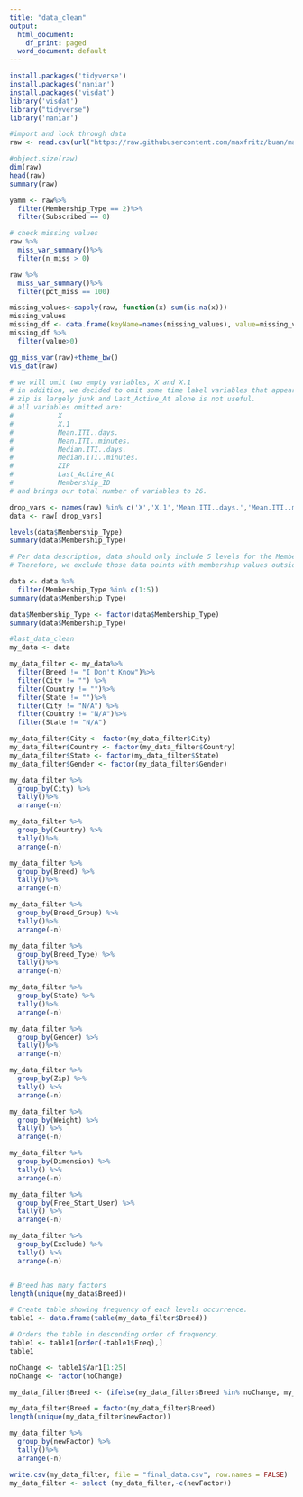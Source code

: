 ```yaml
---
title: "data_clean"
output:
  html_document:
    df_print: paged
  word_document: default
---
```


```r
install.packages('tidyverse')
install.packages('naniar') 
install.packages('visdat')
library('visdat')
library("tidyverse")
library('naniar')
```
```r
#import and look through data
raw <- read.csv(url("https://raw.githubusercontent.com/maxfritz/buan/master/dog_id_max_ranks-Table%201.csv"), header=TRUE, sep=",")
```
```r
#object.size(raw)
dim(raw)
head(raw) 
summary(raw)

yamm <- raw%>%
  filter(Membership_Type == 2)%>%
  filter(Subscribed == 0)
```

```r
# check missing values
raw %>%
  miss_var_summary()%>%
  filter(n_miss > 0)

raw %>%
  miss_var_summary()%>%
  filter(pct_miss == 100)
```
```r
missing_values<-sapply(raw, function(x) sum(is.na(x)))
missing_values
missing_df <- data.frame(keyName=names(missing_values), value=missing_values, row.names=NULL)
missing_df %>%
  filter(value>0)
```
```r
gg_miss_var(raw)+theme_bw()
vis_dat(raw)
```
```r
# we will omit two empty variables, X and X.1
# in addition, we decided to omit some time label variables that appear to be solely administrative in purpose.
# zip is largely junk and Last_Active_At alone is not useful.
# all variables omitted are:
#           X
#           X.1
#           Mean.ITI..days.
#           Mean.ITI..minutes.
#           Median.ITI..days.
#           Median.ITI..minutes.
#           ZIP
#           Last_Active_At
#           Membership_ID
# and brings our total number of variables to 26.

drop_vars <- names(raw) %in% c('X','X.1','Mean.ITI..days.','Mean.ITI..minutes.','Median.ITI..days.','Median.ITI..minutes.', 'Zip','Last_Active_At','Membership_ID') 
data <- raw[!drop_vars]
```

```r
levels(data$Membership_Type)
summary(data$Membership_Type)

# Per data description, data should only include 5 levels for the Membership factor variable.
# Therefore, we exclude those data points with membership values outside of these stated levels (1:5).

data <- data %>%
  filter(Membership_Type %in% c(1:5))
summary(data$Membership_Type)

data$Membership_Type <- factor(data$Membership_Type)
summary(data$Membership_Type)

#last_data_clean
my_data <- data

my_data_filter <- my_data%>%
  filter(Breed != "I Don't Know")%>%
  filter(City != "") %>%
  filter(Country != "")%>%
  filter(State != "")%>%
  filter(City != "N/A") %>%
  filter(Country != "N/A")%>%
  filter(State != "N/A")

my_data_filter$City <- factor(my_data_filter$City)
my_data_filter$Country <- factor(my_data_filter$Country)
my_data_filter$State <- factor(my_data_filter$State)
my_data_filter$Gender <- factor(my_data_filter$Gender)

my_data_filter %>%
  group_by(City) %>%
  tally()%>%
  arrange(-n)

my_data_filter %>%
  group_by(Country) %>%
  tally()%>%
  arrange(-n)

my_data_filter %>%
  group_by(Breed) %>%
  tally()%>%
  arrange(-n)

my_data_filter %>%
  group_by(Breed_Group) %>%
  tally()%>%
  arrange(-n)

my_data_filter %>%
  group_by(Breed_Type) %>%
  tally()%>%
  arrange(-n)

my_data_filter %>%
  group_by(State) %>%
  tally()%>%
  arrange(-n)

my_data_filter %>%
  group_by(Gender) %>%
  tally()%>%
  arrange(-n)

my_data_filter %>%
  group_by(Zip) %>%
  tally() %>%
  arrange(-n)

my_data_filter %>%
  group_by(Weight) %>%
  tally() %>%
  arrange(-n)

my_data_filter %>%
  group_by(Dimension) %>%
  tally() %>%
  arrange(-n)

my_data_filter %>%
  group_by(Free_Start_User) %>%
  tally() %>%
  arrange(-n)

my_data_filter %>%
  group_by(Exclude) %>%
  tally() %>%
  arrange(-n)


# Breed has many factors
length(unique(my_data$Breed))

# Create table showing frequency of each levels occurrence.
table1 <- data.frame(table(my_data_filter$Breed))

# Orders the table in descending order of frequency.
table1 <- table1[order(-table1$Freq),]
table1

noChange <- table1$Var1[1:25]
noChange <- factor(noChange)

my_data_filter$Breed <- (ifelse(my_data_filter$Breed %in% noChange, my_data_filter$Breed, "Mixed/Other")) 

my_data_filter$Breed = factor(my_data_filter$Breed)
length(unique(my_data_filter$newFactor))

my_data_filter %>%
  group_by(newFactor) %>%
  tally()%>%
  arrange(-n)

write.csv(my_data_filter, file = "final_data.csv", row.names = FALSE)
my_data_filter <- select (my_data_filter,-c(newFactor))
```
